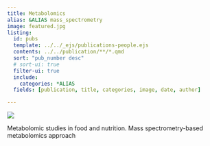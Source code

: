 ```yaml
---
title: Metabolomics
alias: &ALIAS mass_spectrometry
image: featured.jpg
listing:
  id: pubs
  template: ../../_ejs/publications-people.ejs 
  contents: ../../publication/**/*.qmd
  sort: "pub_number desc"
  # sort-ui: true
  filter-ui: true
  include:
    categories: *ALIAS
  fields: [publication, title, categories, image, date, author]

---
```

![](featured.jpg)


Metabolomic studies in food and nutrition. Mass spectrometry-based metabolomics approach


:::{#pubs}
:::